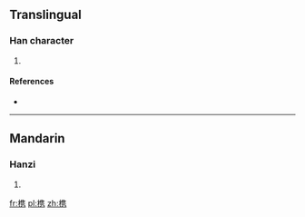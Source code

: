 {{also|檇}}
==Translingual==

===Han character===
{{Han char|rn=75|rad=木|as=10|sn=14|four=|canj=DOGS,XDOGS}}

# {{defn|Han|sort=木10}}

====References====
* {{Han ref|kx=0546.251|hdz=21264.120|uh=69DC|ud=27100}}

----

==Mandarin==

===Hanzi===
{{cmn-hanzi|pin=[[bīng]] ([[bing1]]), [[zuì]] ([[zui4]])|wg=ping<sup>1</sup>, tsui<sup>4</sup>}}

# {{defn|lang=cmn|sort=木10}}

[[fr:槜]]
[[pl:槜]]
[[zh:槜]]